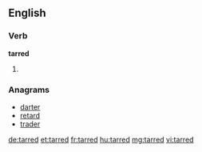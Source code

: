 ==English==

===Verb===
'''tarred'''

# {{past of|tar}}

===Anagrams===
* [[darter]]
* [[retard]]
* [[trader]]

[[de:tarred]]
[[et:tarred]]
[[fr:tarred]]
[[hu:tarred]]
[[mg:tarred]]
[[vi:tarred]]